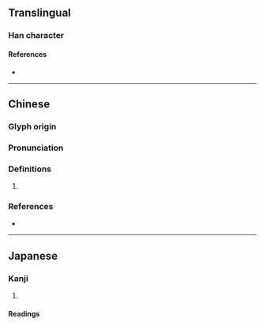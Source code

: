 {{character info}}
==Translingual==

===Han character===
{{Han char|rn=57|rad=弓|as=13|sn=16|four=16232|canj=NWLV|ids=⿰弓睘}}

====References====
* {{Han ref|kx=0361.080|dkj=09874|dj=0679.070|hdz=21003.040|uh=5F4B|ud=24395|bh=E974|bd=59764}}

----

==Chinese==
{{zh-forms}}

===Glyph origin===
{{Han etym}}
{{Han compound|弓|睘|c1=s|c2=p|t1=bow|ls=psc}}

===Pronunciation===
{{zh-pron
|m=hóng
|c=wang4,gwang1
|mc=y
|oc=y
|cat=
}}

===Definitions===
{{zh-hanzi}}

# {{zh-only|弸彋}}

===References===
* {{R:yue:mfccd}}

----

==Japanese==

===Kanji===
{{ja-kanji|grade=9|rs=弓13}}

# {{rfdef|ja|sort=弓13}}

====Readings====
{{ja-readings
|on=こう<かう, ぎょう<ぎやう, こ, く
|kun=とばりのひるがえるこえ-
}}